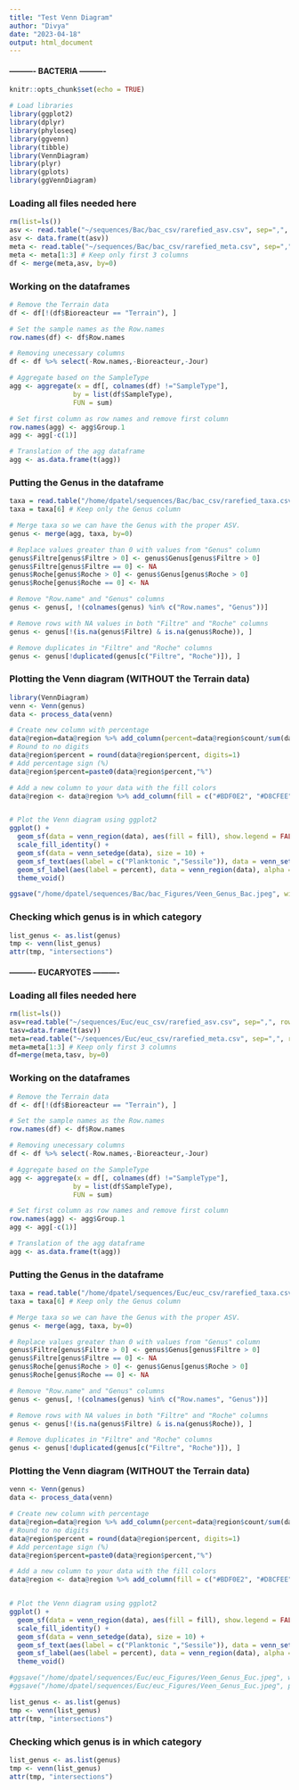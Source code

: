 ```yaml
---
title: "Test Venn Diagram"
author: "Divya"
date: "2023-04-18"
output: html_document
---
```

#### ---------- BACTERIA ---------- ####
```r
knitr::opts_chunk$set(echo = TRUE)

# Load libraries 
library(ggplot2)
library(dplyr)
library(phyloseq)
library(ggvenn)
library(tibble)
library(VennDiagram)
library(plyr)
library(gplots)
library(ggVennDiagram)
```


### Loading all files needed here 
```r
rm(list=ls())
asv <- read.table("~/sequences/Bac/bac_csv/rarefied_asv.csv", sep=",", row.names=1, header=TRUE, check.names=FALSE) 
asv <- data.frame(t(asv))
meta <- read.table("~/sequences/Bac/bac_csv/rarefied_meta.csv", sep=",", row.names=1, header=TRUE) 
meta <- meta[1:3] # Keep only first 3 columns 
df <- merge(meta,asv, by=0)

```

### Working on the dataframes
```r
# Remove the Terrain data
df <- df[!(df$Bioreacteur == "Terrain"), ]

# Set the sample names as the Row.names
row.names(df) <- df$Row.names 

# Removing unecessary columns
df <- df %>% select(-Row.names,-Bioreacteur,-Jour) 

# Aggregate based on the SampleType
agg <- aggregate(x = df[, colnames(df) !="SampleType"], 
                by = list(df$SampleType),
                FUN = sum)

# Set first column as row names and remove first column
row.names(agg) <- agg$Group.1 
agg <- agg[-c(1)]

# Translation of the agg dataframe
agg <- as.data.frame(t(agg))

```

### Putting the Genus in the dataframe
```r
taxa = read.table("/home/dpatel/sequences/Bac/bac_csv/rarefied_taxa.csv", sep=",", row.names=1, header=TRUE) 
taxa = taxa[6] # Keep only the Genus column

# Merge taxa so we can have the Genus with the proper ASV.
genus <- merge(agg, taxa, by=0)

# Replace values greater than 0 with values from "Genus" column
genus$Filtre[genus$Filtre > 0] <- genus$Genus[genus$Filtre > 0]
genus$Filtre[genus$Filtre == 0] <- NA
genus$Roche[genus$Roche > 0] <- genus$Genus[genus$Roche > 0]
genus$Roche[genus$Roche == 0] <- NA

# Remove "Row.name" and "Genus" columns
genus <- genus[, !(colnames(genus) %in% c("Row.names", "Genus"))]

# Remove rows with NA values in both "Filtre" and "Roche" columns
genus <- genus[!(is.na(genus$Filtre) & is.na(genus$Roche)), ]

# Remove duplicates in "Filtre" and "Roche" columns
genus <- genus[!duplicated(genus[c("Filtre", "Roche")]), ]

```

### Plotting the Venn diagram (WITHOUT the Terrain data)
```r
library(VennDiagram)
venn <- Venn(genus)
data <- process_data(venn)

# Create new column with percentage 
data@region=data@region %>% add_column(percent=data@region$count/sum(data@region$count)*100) 
# Round to no digits
data@region$percent = round(data@region$percent, digits=1) 
# Add percentage sign (%)
data@region$percent=paste0(data@region$percent,"%")  

# Add a new column to your data with the fill colors
data@region <- data@region %>% add_column(fill = c("#BDF0E2", "#D8CFEE", "#C7CBE6"))


# Plot the Venn diagram using ggplot2
ggplot() +
  geom_sf(data = venn_region(data), aes(fill = fill), show.legend = FALSE) + 
  scale_fill_identity() +
  geom_sf(data = venn_setedge(data), size = 10) +   
  geom_sf_text(aes(label = c("Planktonic ","Sessile")), data = venn_setlabel(data), size = 5) +
  geom_sf_label(aes(label = percent), data = venn_region(data), alpha = 0, label.size = NA, size = 5) +
  theme_void()

ggsave("/home/dpatel/sequences/Bac/bac_Figures/Veen_Genus_Bac.jpeg", width = 4, height = 4, plot = last_plot())


```

### Checking which genus is in which category
```r
list_genus <- as.list(genus)
tmp <- venn(list_genus)
attr(tmp, "intersections")
```




#### ---------- EUCARYOTES ---------- ####

### Loading all files needed here 
```r
rm(list=ls())
asv=read.table("~/sequences/Euc/euc_csv/rarefied_asv.csv", sep=",", row.names=1, header=TRUE, check.names=FALSE) 
tasv=data.frame(t(asv))
meta=read.table("~/sequences/Euc/euc_csv/rarefied_meta.csv", sep=",", row.names=1, header=TRUE) 
meta=meta[1:3] # Keep only first 3 columns 
df=merge(meta,tasv, by=0)

```


### Working on the dataframes
```r
# Remove the Terrain data
df <- df[!(df$Bioreacteur == "Terrain"), ]

# Set the sample names as the Row.names
row.names(df) <- df$Row.names 

# Removing unecessary columns
df <- df %>% select(-Row.names,-Bioreacteur,-Jour) 

# Aggregate based on the SampleType
agg <- aggregate(x = df[, colnames(df) !="SampleType"], 
                by = list(df$SampleType),
                FUN = sum)

# Set first column as row names and remove first column
row.names(agg) <- agg$Group.1 
agg <- agg[-c(1)]

# Translation of the agg dataframe
agg <- as.data.frame(t(agg))
```

### Putting the Genus in the dataframe
```r
taxa = read.table("/home/dpatel/sequences/Euc/euc_csv/rarefied_taxa.csv", sep=",", row.names=1, header=TRUE) 
taxa = taxa[6] # Keep only the Genus column

# Merge taxa so we can have the Genus with the proper ASV.
genus <- merge(agg, taxa, by=0)

# Replace values greater than 0 with values from "Genus" column
genus$Filtre[genus$Filtre > 0] <- genus$Genus[genus$Filtre > 0]
genus$Filtre[genus$Filtre == 0] <- NA
genus$Roche[genus$Roche > 0] <- genus$Genus[genus$Roche > 0]
genus$Roche[genus$Roche == 0] <- NA

# Remove "Row.name" and "Genus" columns
genus <- genus[, !(colnames(genus) %in% c("Row.names", "Genus"))]

# Remove rows with NA values in both "Filtre" and "Roche" columns
genus <- genus[!(is.na(genus$Filtre) & is.na(genus$Roche)), ]

# Remove duplicates in "Filtre" and "Roche" columns
genus <- genus[!duplicated(genus[c("Filtre", "Roche")]), ]

```

### Plotting the Venn diagram (WITHOUT the Terrain data)
```r
venn <- Venn(genus)
data <- process_data(venn)

# Create new column with percentage 
data@region=data@region %>% add_column(percent=data@region$count/sum(data@region$count)*100) 
# Round to no digits
data@region$percent = round(data@region$percent, digits=1) 
# Add percentage sign (%)
data@region$percent=paste0(data@region$percent,"%")  

# Add a new column to your data with the fill colors
data@region <- data@region %>% add_column(fill = c("#BDF0E2", "#D8CFEE", "#C7CBE6"))


# Plot the Venn diagram using ggplot2
ggplot() +
  geom_sf(data = venn_region(data), aes(fill = fill), show.legend = FALSE) + 
  scale_fill_identity() +
  geom_sf(data = venn_setedge(data), size = 10) +   
  geom_sf_text(aes(label = c("Planktonic ","Sessile")), data = venn_setlabel(data), size = 5) +
  geom_sf_label(aes(label = percent), data = venn_region(data), alpha = 0, label.size = NA, size = 5) +
  theme_void()

#ggsave("/home/dpatel/sequences/Euc/euc_Figures/Veen_Genus_Euc.jpeg", width = 4, height = 4, plot = last_plot())
#ggsave("/home/dpatel/sequences/Euc/euc_Figures/Veen_Genus_Euc.jpeg", plot=plot, width=16.5, height=16.5,units="cm")

list_genus <- as.list(genus)
tmp <- venn(list_genus)
attr(tmp, "intersections")

```

### Checking which genus is in which category
```r
list_genus <- as.list(genus)
tmp <- venn(list_genus)
attr(tmp, "intersections")
```


